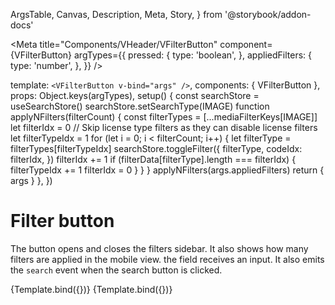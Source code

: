   ArgsTable,
  Canvas,
  Description,
  Meta,
  Story,
} from '@storybook/addon-docs'

<Meta
  title="Components/VHeader/VFilterButton"
  component={VFilterButton}
  argTypes={{
    pressed: {
      type: 'boolean',
    },
    appliedFilters: {
      type: 'number',
    },
  }}
/>

  template: `<VFilterButton v-bind="args" />`,
  components: { VFilterButton },
  props: Object.keys(argTypes),
  setup() {
    const searchStore = useSearchStore()
    searchStore.setSearchType(IMAGE)
    function applyNFilters(filterCount) {
      const filterTypes = [...mediaFilterKeys[IMAGE]]
      let filterIdx = 0
      // Skip license type filters as they can disable license filters
      let filterTypeIdx = 1
      for (let i = 0; i < filterCount; i++) {
        let filterType = filterTypes[filterTypeIdx]
        searchStore.toggleFilter({
          filterType,
          codeIdx: filterIdx,
        })
        filterIdx += 1
        if (filterData[filterType].length === filterIdx) {
          filterTypeIdx += 1
          filterIdx = 0
        }
      }
    }
    applyNFilters(args.appliedFilters)
    return { args }
  },
})

# Filter button

<Description of={VFilterButton} />

<ArgsTable of={VFilterButton} />

The button opens and closes the filters sidebar. It also shows how many filters are applied
in the mobile view.
the field receives an input. It also emits the `search` event when the search
button is clicked.

<Canvas>
  <Story
    name="Default"
    parameters={{
      viewport: {
        defaultViewport: 'lg',
      },
    }}
  >
    {Template.bind({})}
  </Story>
</Canvas>

<Canvas>
  <Story
    name="With text label"
    parameters={{
      viewport: {
        defaultViewport: 'xl',
      },
    }}
  >
    {Template.bind({})}
  </Story>
</Canvas>
